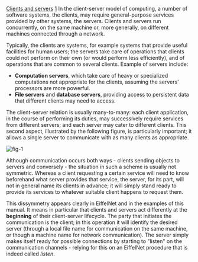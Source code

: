 [[Property:title|Clients and servers]]
[[Property:weight|1]]
In the client-server model of computing, a number of software systems, the clients, may require general-purpose services provided by other systems, the servers. Clients and servers run concurrently, on the same machine or, more generally, on different machines connected through a network.

Typically, the clients are systems, for example systems that provide useful facilities for human users; the servers take care of operations that clients could not perform on their own (or would perform less efficiently), and of operations that are common to several clients. Example of servers include: 
*  '''Computation servers''', which take care of heavy or specialized computations not appropriate for the clients, assuming the servers' processors are more powerful. 
*  '''File servers''' and '''database servers''', providing access to persistent data that different clients may need to access. 

The client-server relation is usually many-to-many: each client application, in the course of performing its duties, may successively require services from different servers; and each server may cater to different clients. This second aspect, illustrated by the following figure, is particularly important; it allows a single server to communicate with as many clients as appropriate.
 [[Image:fig-1]]  
Although communication occurs both ways - clients sending objects to servers and conversely - the situation in such a scheme is usually not symmetric. Whereas a client requesting a certain service will need to know beforehand what server provides that service, the server, for its part, will not in general name its clients in advance; it will simply stand ready to provide its services to whatever suitable client happens to request them.

This dissymmetry appears clearly in EiffelNet and in the examples of this manual. It means in particular that clients and servers act differently at the '''beginning''' of their client-server lifecycle. The party that initiates the communication is the client; in this operation it will identify the desired server (through a local file name for communication on the same machine, or though a machine name for network communication). The server simply makes itself ready for possible connections by starting to "listen" on the communication channels - relying for this on an EiffelNet procedure that is indeed called ''listen''. 





